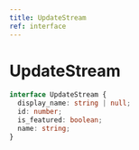 ```yaml
---
title: UpdateStream
ref: interface
---
```


# UpdateStream

```ts
interface UpdateStream {
  display_name: string | null;
  id: number;
  is_featured: boolean;
  name: string;
}
```
